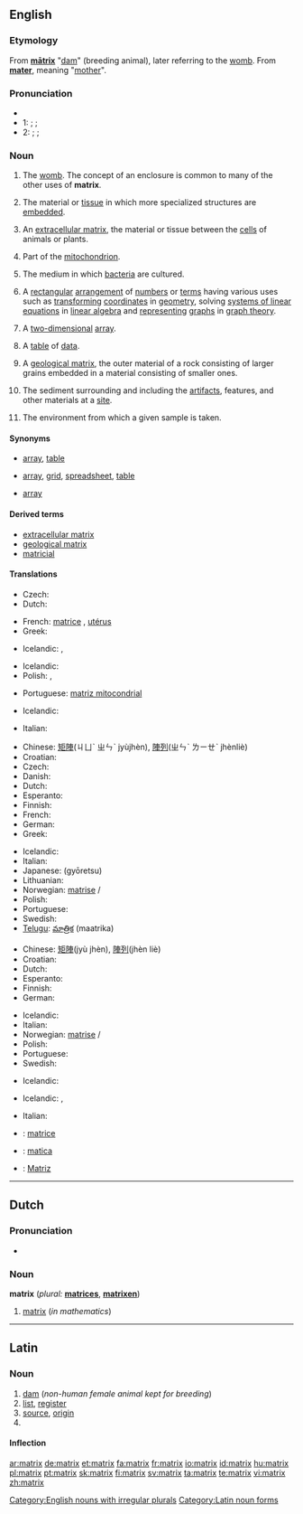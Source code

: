 {{also|Matrix|mátrix}}
==English==

===Etymology===
From {{etyl|la}} '''[[matrix#Latin|mātrix]]''' "[[dam]]" (breeding animal), later referring to the [[womb]]. From '''[[mater]]''', meaning "[[mother]]".

===Pronunciation===
* {{audio|En-us-matrix.ogg|Audio (US)}}
* 1: {{enPR|māʹtrĭks}}; {{IPA|/ˈmeɪtɹɪks/}}; {{SAMPA|/"meItrIks/}}
* 2: {{enPR|măʹtrĭks}}; {{IPA|/ˈmætɹɪks/}}; {{SAMPA|/"m{trIks/}}

===Noun===
{{en-noun|matrices|pl2=matrixes}}

# {{obsolete}} The [[womb]]. The concept of an enclosure is common to many of the other uses of '''matrix'''.
# {{biology}} The material or [[tissue]] in which more specialized structures are [[embed]]ded.
# {{biology}} An [[extracellular matrix]], the material or tissue between the [[cell]]s of animals or plants.
# {{biology}} Part of the [[mitochondrion]].
# {{biology}} The medium in which [[bacterium|bacteria]] are cultured.
# {{mathematics}} A [[rectangular]] [[arrangement]] of [[number]]s or [[term]]s having various uses such as [[transform]]ing [[coordinate]]s in [[geometry]], solving [[system of linear equations|systems of linear equations]] in [[linear algebra]] and [[represent]]ing [[graph]]s in [[graph theory]].
# {{computing}} A [[two-dimensional]] [[array]].
# A [[table]] of [[data]].
# {{geology}} A [[geological matrix]], the outer material of a rock consisting of larger grains embedded in a material consisting of smaller ones.
# {{archaeology}} The sediment surrounding and including the [[artifact]]s, features, and other materials at a [[site]].
# {{analytical chemistry}} The environment from which a given sample is taken.

====Synonyms====
* {{italbrac-colon|mathematics}} [[array]], [[table]]
* {{italbrac-colon|table of data}} [[array]], [[grid]], [[spreadsheet]], [[table]]
* {{italbrac-colon|computing}} [[array]]

====Derived terms====
* [[extracellular matrix]]
* [[geological matrix]]
* [[matricial]]

====Translations====
{{trans-top|The womb}}
* Czech: {{t-|cs|děloha|f}}
* Dutch: {{t+|nl|baarmoeder}}
{{trans-mid}}
* French: [[matrice]] {{f}} {{italbrac|archaic}}, [[utérus]] {{m}}
* Greek: {{t+|el|μήτρα|sc=Grek}}
{{trans-bottom}}

{{trans-top|Material or tissue in which more specialized structures are embedded}}
* Icelandic: {{t+|is|mergur}}, {{t+|is|grind}}
{{trans-mid}}
{{trans-bottom}}

{{trans-top|Extracellular matrix (''see also:'' [[extracellular matrix#Translations]])}}
{{trans-mid}}
{{trans-bottom}}

{{trans-top|Part of the mitochondrion}}
* Icelandic: {{t+|is|grind}}
* Polish: {{t+|pl|macierz}}, {{t+|pl|matrix|f}}
{{trans-mid}}
* Portuguese: [[matriz mitocondrial]]
{{trans-bottom}}

{{trans-top|Medium in which bacteria are cultured}}
* Icelandic: {{t-|is|uppistöðuefni}}
{{trans-mid}}
* Italian: {{t+|it|matrice|f}}
{{trans-bottom}}

{{trans-top|In mathematics}}
* Chinese: [[矩陣]](ㄐㄩˋ ㄓㄣˋ jyùjhèn), [[陣列]](ㄓㄣˋ ㄌㄧㄝˋ jhènliè)
* Croatian: {{t-|hr|matrica|f}}
* Czech: {{t-|cs|matice|f}}
* Danish: {{t-|da|matrix|c}}
* Dutch: {{t-|nl|matrix|m}}
* Esperanto: {{t-|eo|matrico|xs=Esperanto}}
* Finnish: {{t-|fi|matriisi}}
* French: {{t+|fr|matrice|f}}
* German: {{t+|de|Matrix|f}}
* Greek: {{t+|el|πίνακας|sc=Grek}}
{{trans-mid}}
* Icelandic: {{t+|is|fylki}}
* Italian: {{t+|it|matrice|f}}
* Japanese: {{Jpan|[[行列]]}} (gyōretsu)
* Lithuanian: {{t-|lt|matrica|xs=Lithuanian}}
* Norwegian: [[matrise]] {{m}}/{{f}}
* Polish: {{t+|pl|macierz|f}}
* Portuguese: {{t+|pt|matriz|f}}
* Swedish: {{t+|sv|matris|c}}
* [[Telugu]]: [[మాత్రిక]] (maatrika)
{{trans-bottom}}

{{trans-top|Two-dimensional array}}
* Chinese: [[矩陣]](jyù jhèn), [[陣列]](jhèn liè)
* Croatian: {{t-|hr|matrica|f}}
* Dutch: {{t-|nl|matrix|m}}
* Esperanto: {{t-|eo|matrico|xs=Esperanto}}
* Finnish: {{t-|fi|matriisi}}
* German: {{t+|de|Matrix|f}}
{{trans-mid}}
* Icelandic: {{t-|is|innrúm}}
* Italian: {{t+|it|matrice|f}}
* Norwegian: [[matrise]] {{m}}/{{f}}
* Polish: {{t+|pl|macierz|f}}
* Portuguese: {{t+|pt|matriz|f}}
* Swedish: {{t+|sv|matris|c}}
{{trans-bottom}}

{{trans-top|Geological matrix (''see also:'' [[geological matrix#Translations]])}}
* Icelandic: {{t+|is|mót}}
{{trans-mid}}
{{trans-bottom}}

{{trans-top|Sediment surrounding and including the artifacts, features, and other materials at an archaeological site}}
* Icelandic: {{t+|is|mót}}, {{t-|is|afsteypumót}}
{{trans-mid}}
* Italian: {{t+|it|matrice|f}}
{{trans-bottom}}

{{trans-top|Environment from which a given sample is taken}}
{{trans-mid}}
{{trans-bottom}}

{{checktrans-top}}
* {{ttbc|Romanian}}: [[matrice]] {{f}}
{{trans-mid}}
* {{ttbc|Slovak}}: [[matica#Slovak|matica]] {{f}}
* {{ttbc|Spanish}}: [[Matriz]]
{{trans-bottom}}

[[Category:English nouns with irregular plurals]]

----

==Dutch==

===Pronunciation===
* {{IPA|/maːtrɪks/|lang=nl}}

===Noun===
'''matrix''' {{m}} (''plural:'' '''[[matrices]]''', '''[[matrixen]]''')

# [[matrix#English|matrix]] (''in mathematics'')

----

==Latin==

===Noun===
{{la-noun|mātrix|matricis#Latin|mātrīcis|f|third}}

# [[dam]] (''non-human female animal kept for breeding'')
# [[list]], [[register]]
# [[source]], [[origin]]
# {{inflection of|matrix|mātrix|voc|s|lang=la}}

====Inflection====
{{ladecl3}}
{{la-decl-3rd|matrix|mātrix|matric|mātrīc}}

[[Category:Latin noun forms]]

[[ar:matrix]]
[[de:matrix]]
[[et:matrix]]
[[fa:matrix]]
[[fr:matrix]]
[[io:matrix]]
[[id:matrix]]
[[hu:matrix]]
[[pl:matrix]]
[[pt:matrix]]
[[sk:matrix]]
[[fi:matrix]]
[[sv:matrix]]
[[ta:matrix]]
[[te:matrix]]
[[vi:matrix]]
[[zh:matrix]]